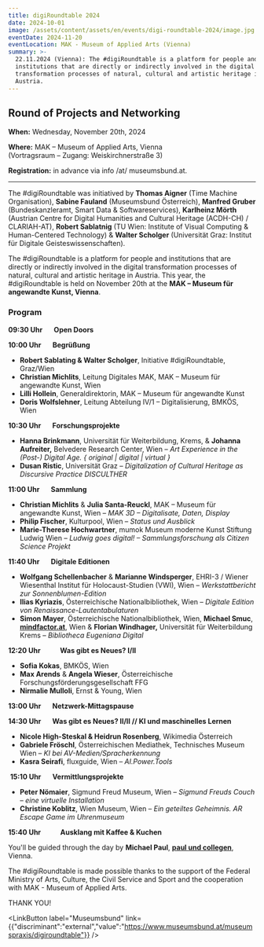```yaml
---
title: digiRoundtable 2024
date: 2024-10-01
image: /assets/content/assets/en/events/digi-roundtable-2024/image.jpg
eventDate: 2024-11-20
eventLocation: MAK - Museum of Applied Arts (Vienna)
summary: >-
  22.11.2024 (Vienna): The #digiRoundtable is a platform for people and
  institutions that are directly or indirectly involved in the digital
  transformation processes of natural, cultural and artistic heritage in
  Austria.
---
```

## Round of Projects and Networking

**When:** Wednesday, November 20th, 2024

**Where:** MAK – Museum of Applied Arts, Vienna \
(Vortragsraum – Zugang: Weiskirchnerstraße 3)

**Registration:** in advance via info /at/ museumsbund.at.

---

The #digiRoundtable was initiatived by **Thomas Aigner** (Time Machine Organisation), **Sabine Fauland** (Museumsbund Österreich), **Manfred Gruber** (Bundeskanzleramt, Smart Data & Softwareservices), **Karlheinz Mörth** (Austrian Centre for Digital Humanities and Cultural Heritage (ACDH-CH) / CLARIAH-AT), **Robert Sablatnig** (TU Wien: Institute of Visual Computing & Human-Centered Technology) & **Walter Scholger** (Universität Graz: Institut für Digitale Geisteswissenschaften).

The #digiRoundtable is a platform for people and institutions that are directly or indirectly involved in the digital transformation processes of natural, cultural and artistic heritage in Austria. This year, the #digiRoundtable is held on November 20th at the **MAK – Museum für angewandte Kunst, Vienna**.

### **Program**

**09:30 Uhr       Open Doors**

**10:00 Uhr       Begrüßung**

* **Robert Sablating & Walter Scholger**, Initiative #digiRoundtable, Graz/Wien
* **Christian Michlits**, Leitung Digitales MAK, MAK – Museum für angewandte Kunst, Wien
* **Lilli Hollein**, Generaldirektorin, MAK – Museum für angewandte Kunst
* **Doris Wolfslehner**, Leitung Abteilung IV/1 – Digitalisierung, BMKÖS, Wien

**10:30 Uhr       Forschungsprojekte**

* **Hanna Brinkmann**, Universität für Weiterbildung, Krems, & **Johanna Aufreiter,** Belvedere Research Center, Wien – *Art Experience in the (Post-) Digital Age. \{ original | digital | virtual }*
* **Dusan Ristic**, Universität Graz – *Digitalization of Cultural Heritage as Discursive Practice DISCULTHER*

**11:00 Uhr       Sammlung**

* **Christian Michlits** & **Julia Santa-Reuckl**, MAK – Museum für angewandte Kunst, Wien – *MAK 3D – Digitalisate, Daten, Display*
* **Philip Fischer**, Kulturpool, Wien – *Status und Ausblick*
* **Marie-Therese Hochwartner**, mumok Museum moderne Kunst Stiftung Ludwig Wien – *Ludwig goes digital! – Sammlungsforschung als Citizen Science Projekt*

**11:40 Uhr       Digitale Editionen**

* **Wolfgang Schellenbacher** & **Marianne Windsperger**, EHRI-3 / Wiener Wiesenthal Institut für Holocaust-Studien (VWI), Wien – *Werkstattbericht zur Sonnenblumen-Edition*
* **Ilias Kyriazis**, Österreichische Nationalbibliothek, Wien – *Digitale Edition von Renaissance-Lautentabulaturen*
* **Simon Mayer**, Österreichische Nationalbibliothek, Wien, **Michael Smuc**, [**mindfactor.at**](https://mindfactor.at/), Wien & **Florian Windhager,** Universität für Weiterbildung Krems – *Bibliotheca Eugeniana Digital*

**12:20 Uhr            Was gibt es Neues? I/II**

* **Sofia Kokas**, BMKÖS, Wien
* **Max Arends** & **Angela Wieser**, Österreichische Forschungsförderungsgesellschaft FFG
* **Nirmalie Mulloli**, Ernst & Young, Wien

**13:00 Uhr       Netzwerk-Mittagspause**

**14:30 Uhr       Was gibt es Neues? II/II // KI und maschinelles Lernen**

* **Nicole High-Steskal & Heidrun Rosenberg**, Wikimedia Österreich
* **Gabriele Fröschl**, Österreichischen Mediathek, Technisches Museum Wien – *KI bei AV-Medien/Spracherkennung*
* **Kasra Seirafi**, fluxguide, Wien – *AI.Power.Tools*

 **15:10 Uhr       Vermittlungsprojekte**

* **Peter Nömaier**, Sigmund Freud Museum, Wien – *Sigmund Freuds Couch – eine virtuelle Installation*
* **Christine Koblitz**, Wien Museum, Wien – *Ein geteiltes Geheimnis. AR Escape Game im Uhrenmuseum*

**15:40 Uhr            Ausklang mit Kaffee & Kuchen**

You'll be guided through the day by **Michael Paul**, [**paul und collegen**](https://www.paulcollegen.com/), Vienna.

The #digiRoundtable is made possible thanks to the support of the Federal Ministry of Arts, Culture, the Civil Service and Sport and the cooperation with MAK - Museum of Applied Arts.

THANK YOU!

<LinkButton label="Museumsbund" link={{"discriminant":"external","value":"https://www.museumsbund.at/museumspraxis/digiroundtable"}} />

